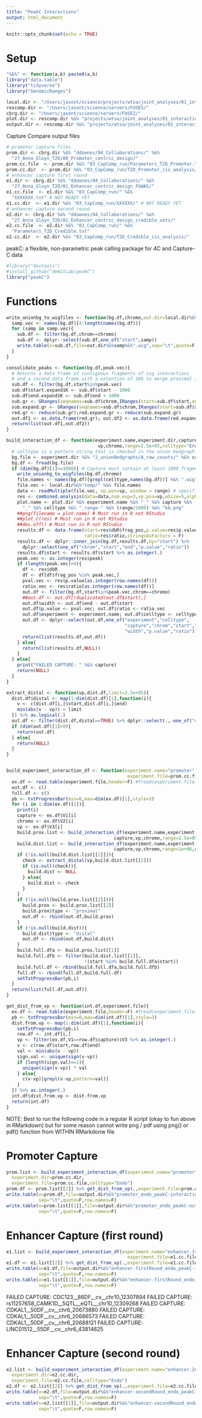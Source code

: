 ```yaml
---
title: "PeakC Interactions"
output: html_document
---
```


```r
knitr::opts_chunk$set(echo = TRUE)
```

# Setup 

```r

"%&%" <- function(a,b) paste0(a,b)
library("data.table")
library("tidyverse")
library("GenomicRanges")

local.dir <- "/Users/jasont/science/projects/wtsa/joint_analyses/01_interaction-mapping/"
rescomp.dir <- "/Users/jasont/science/servers/FUSE5/"
cbrg.dir <- "/Users/jasont/science/servers/FUSE2/"
plot.dir <- rescomp.dir %&% "projects/wtsa/joint_analyses/01_interaction-mapping/peakC_plots/"
output.dir <- rescomp.dir %&% "projects/wtsa/joint_analyses/01_interaction-mapping/peakC_interactions/"

```

Capture Compare output files 

```r
# promoter capture files 
prom.dir <- cbrg.dir %&% "ddownes/04_Collaborations/" %&%
  "27_Anna_Gloyn_T2D/00_Promoter_centric_design/"
prom.cc.file  <- prom.dir %&% "03_CapComp_run/Parameters_T2D_Promoter.txt"
prom.cc.dir  <- prom.dir %&% "03_CapComp_run/T2D_Promoter_cis_analysis/"
# enhancer capture first round  
e1.dir <- cbrg.dir %&% "ddownes/04_Collaborations/" %&%
  "27_Anna_Gloyn_T2D/01_Enhancer_centric_design_FGWAS/"
e1.cc.file  <- e1.dir %&% "03_CapComp_run/" %&%
  "XXXXXXX.txt" # NOT READY YET 
e1.cc.dir  <- e1.dir %&% "03_CapComp_run/XXXXXX/" # NOT READY YET 
# enhancer capture second round  
e2.dir <- cbrg.dir %&% "ddownes/04_Collaborations/" %&%
  "27_Anna_Gloyn_T2D/02_Enhancer_centric_design_credible_sets/"
e2.cc.file  <- e2.dir %&% "03_CapComp_run/" %&%
  "Parameters_T2D_Credible.txt"
e2.cc.dir  <- e2.dir %&% "03_CapComp_run/T2D_Credible_cis_analysis/"

```

peakC: a flexible, non-parametric peak calling package for 4C and Capture-C data

```r
#library("devtools")
#install_github("deWitLab/peakC")
library("peakC")

```


# Functions

```r

write_unionbg_to_wigfiles <- function(bg.df,chromo,out.dir=local.dir%&%"temp/"){
  samp.vec <- names(bg.df)[4:length(names(bg.df))]
  for (samp in samp.vec){
    sub.df <- filter(bg.df,chrom==chromo)
    sub.df <- dplyr::select(sub.df,one_of("start",samp)) 
    write.table(x=sub.df,file=out.dir%&%samp%&%".wig",sep="\t",quote=F,row.names = F,col.names = F)
  }
}

consolidate_peaks <- function(bg.df,peak.vec){
  # Returns a data frame of contiguous fragments of sig interactions 
  # and a second data frame with a extention of 1Kb to merge proximal interaction 
  sub.df <- filter(bg.df,start%in%peak.vec)
  sub.df$start.expand1K <- sub.df$start - 1000
  sub.df$end.expand1K <- sub.df$end + 1000
  sub.gr <- GRanges(seqnames=sub.df$chrom,IRanges(start=sub.df$start,end=sub.df$end))
  sub.expand.gr <- GRanges(seqnames=sub.df$chrom,IRanges(start=sub.df$start.expand1K,end=sub.df$end.expand1K))
  red.gr <- reduce(sub.gr);red.expand.gr <- reduce(sub.expand.gr)
  out.df1 <- as.data.frame(red.gr); out.df2 <- as.data.frame(red.expand.gr)
  return(list(out.df1,out.df2))
}

build_interaction_df <- function(experiment.name,experiment.dir,capture,
                                  vp,chromo,range=2.5e+05,celltype="Endo"){
  # celltype is a pattern string that is checked in the union bedgraph file used for extraction
  bg.file <- experiment.dir %&% "2_unionBedgraphs/A_raw_counts/" %&% capture %&% "_raw.unionbdg"
  bg.df <- fread(bg.file)  
  if (dim(bg.df)[1]>=1000){ # Capture must contain at least 1000 fragments in unionbedgraph 
    write_unionbg_to_wigfiles(bg.df,chromo)
    file.names <- names(bg.df)[grepl(celltype,names(bg.df))] %&% ".wig"
    file.vec <- local.dir%&%"temp/" %&% file.names 
    data <- readMultiple(file.vec, vp.pos=vp, window = range) # specified range 
    res <- combined.analysis(data=data,num.exp=3,vp.pos=vp,wSize=5,alphaFDR=0.05)
    plot.name <- plot.dir %&% experiment.name %&% "_" %&% capture %&% 
      "_" %&% celltype %&% "_range-" %&% (range/1000) %&% "kb.png"
    ##png(filename = plot.name) # Must run in R not RStudio 
    ##plot_C(res) # Must run in R not RStudio
    ##dev.off() # Must run in R not RStudio
    results.df <- data.frame(start=res$dbR$frag_pos,p.value=res$p.value,
                             ratio=res$ratio,stringsAsFactors = F)
    results.df <- dplyr::inner_join(bg.df,results.df,by="start") %>% 
      dplyr::select(one_of("chrom","start","end","p.value","ratio"))
    results.df$start <- results.df$start %>% as.integer(.)
    peak.vec <- as.integer(res$peak)
    if (length(peak.vec)>0){
      df <- res$dbR 
      df <- df[df$frag_pos %in% peak.vec,]
      pval.vec <- res$p.value[as.integer(row.names(df))]
      ratio.vec <- res$ratio[as.integer(row.names(df))]
      out.df <- filter(bg.df,start%in%peak.vec,chrom==chromo)
      ##out.df <- out.df[!duplicated(out.df$start),]
      out.df$width <- out.df$end - out.df$start
      out.df$p.value <- pval.vec; out.df$ratio <- ratio.vec
      out.df$experiment <- experiment.name; out.df$celltype <- celltype; out.df$capture <- capture
      out.df <- dplyr::select(out.df,one_of("experiment","celltype",
                                            "capture","chrom","start","end",
                                            "width","p.value","ratio"))
      return(list(results.df,out.df))   
    } else{
      return(list(results.df,NULL))
    }    
  } else{
    print("FAILED CAPTURE: " %&% capture)
    return(NULL)
  }
}

```


```r

extract_distal <- function(vp,dist.df,limit=2.5e+05){
  dist.df$distal <- map(1:dim(dist.df)[1],function(i){
    v <- c(dist.df[i,]$start,dist.df[i,]$end)
    min(abs(v - vp)) > limit
  }) %>% as.logical(.)
  out.df <- filter(dist.df,distal==TRUE) %>% dplyr::select(.,-one_of("distal"))
  if (dim(out.df)[1]>0){
    return(out.df)    
  } else{
    return(NULL)
  }
}


build_experiment_interaction_df <- function(experiment.name="promoter",experiment.dir=prom.cc.dir,
                                             experiment.file=prom.cc.file,celltype="Endo"){
  ex.df <- read.table(experiment.file,header=F) #fread(experiment.file)
  out.df <- c()
  full.df <- c() 
  pb <- txtProgressBar(min=0,max=dim(ex.df)[1],style=3)
  for (i in 1:dim(ex.df)[1]){
    print(i)
    capture <- ex.df$V1[i]
    chromo <- ex.df$V2[i]
    vp <- ex.df$V3[i]
    build.prox.list <- build_interaction_df(experiment.name,experiment.dir,
                                        capture,vp,chromo,range=2.5e+05,celltype)
    build.dist.list <- build_interaction_df(experiment.name,experiment.dir,
                                        capture,vp,chromo,range=1e+06,celltype)
    if (!is.null(build.dist.list[[2]])){
      check <- extract_distal(vp,build.dist.list[[2]])
      if (is.null(check)){
        build.dist <- NULL
      } else{
        build.dist <- check
      }      
    }
    if (!is.null(build.prox.list[[2]])){
      build.prox <- build.prox.list[[2]]
      build.prox$type <- "proximal"
      out.df <- rbind(out.df,build.prox)
    }
    if (!is.null(build.dist)){
      build.dist$type <- "distal"
      out.df <- rbind(out.df,build.dist)
    }
    build.full.dfa <- build.prox.list[[1]]
    build.full.dfb <- filter(build.dist.list[[1]],
                             !(start %in% build.full.dfa$start))
    build.full.df <- rbind(build.full.dfa,build.full.dfb)
    full.df <- rbind(full.df,build.full.df)
    setTxtProgressBar(pb,i)
  }
  return(list(full.df,out.df))
}

get_dist_from_vp <- function(int.df,experiment.file){
  ex.df <- read.table(experiment.file,header=F) #fread(experiment.file)
  pb <- txtProgressBar(min=0,max=dim(int.df)[1],style=3)
  dist.from.vp <- map(1:dim(int.df)[1],function(i){
    setTxtProgressBar(pb,i)
    row.df <- int.df[i,]
    vp <- filter(ex.df,V1==row.df$capture)$V3 %>% as.integer(.)
    v <- c(row.df$start,row.df$end)
    val <- min(abs(v - vp))  
    sign.val <- unique(sign(v-vp))
    if (length(sign.val)==1){
      unique(sign(v-vp)) * val
    } else{
      c(v-vp)[grepl(v-vp,pattern=val)]
    }
  }) %>% as.integer(.)
  int.df$dist.from.vp <- dist.from.vp
  return(int.df)
}

```

NOTE: Best to run the following code in a regular R script (okay to fun above in RMarkdown) but for some reason cannot write png / pdf using png() or pdf() function from WITHIN RMarkdonw file 

# Promoter Capture 

```r
prom.list <- build_experiment_interaction_df(experiment.name="promoter",
  experiment.dir=prom.cc.dir,                                 
  experiment.file=prom.cc.file,celltype="Endo")
prom.df <- prom.list[[2]] %>% get_dist_from_vp(.,experiment.file=prom.cc.file)
write.table(x=prom.df,file=output.dir%&%"promoter_endo_peakC-interactions.txt",
            sep="\t",quote=F,row.names=F)
write.table(x=prom.list[[1]],file=output.dir%&%"promoter_endo_peakC-output.txt",
            sep="\t",quote=F,row.names=F)
```

# Enhancer Capture (first round)

```r
e1.list <- build_experiment_interaction_df(experiment.name="enhancer.1st",experiment.dir=e1.cc.dir,
                                             experiment.file=e1.cc.file,celltype="Endo")
e1.df <- e1.list[[2]] %>% get_dist_from_vp(.,experiment.file=e1.cc.file)
write.table(x=e1.df,file=output.dir%&%"enhancer-firstRound_endo_peakC-interactions.txt",
            sep="\t",quote=F,row.names=F)
write.table(x=e1.list[[1]],file=output.dir%&%"enhancer-firstRound_endo_peakC-output.txt",
            sep="\t",quote=F,row.names=F)
```


FAILED CAPTURE: CDC123__86DF__cv__chr10_12307894
FAILED CAPTURE: rs11257658_CAMK1D__5QTL__eQTL__chr10_12309268
FAILED CAPTURE: CDKAL1__50DF__cv__chr6_20673880
FAILED CAPTURE: CDKAL1__50DF__cv__chr6_20686573
FAILED CAPTURE: CDKAL1__50DF__cv__chr6_20688121
FAILED CAPTURE: LINC01512__55DF__cv__chr6_43814625


# Enhancer Capture (second round)

```r
e2.list <- build_experiment_interaction_df(experiment.name="enhancer.2nd",
  experiment.dir=e2.cc.dir,
  experiment.file=e2.cc.file,celltype="Endo")
e2.df <- e2.list[[2]] %>% get_dist_from_vp(.,experiment.file=e2.cc.file)
write.table(x=e2.df,file=output.dir%&%"enhancer-secondRound_endo_peakC-interactions.txt",
            sep="\t",quote=F,row.names=F)
write.table(x=e2.list[[1]],file=output.dir%&%"enhancer-secondRound_endo_peakC-output.txt",
            sep="\t",quote=F,row.names=F)
```


